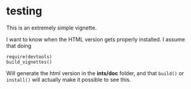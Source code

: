 <!--
%\VignetteEngine{knitr}
%\VignetteIndexEntry{Test R Markdown Vignette with knitr}
-->

# testing

This is an extremely simple vignette. 

I want to know when the HTML version gets properly installed. I assume that doing 

```
require(devtools)
build_vignettes()
```

Will generate the html version in the **ints/doc** folder, and that `build()` or `install()` will actually make it possible to see this.